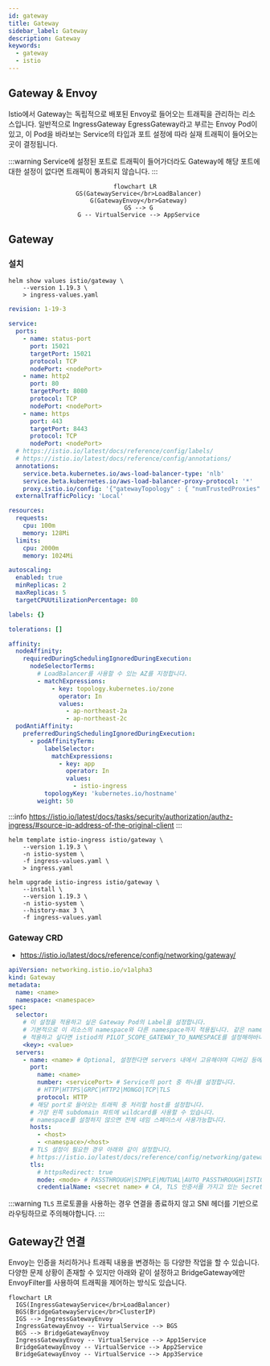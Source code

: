 ```yaml
---
id: gateway
title: Gateway
sidebar_label: Gateway
description: Gateway
keywords:
  - gateway
  - istio
---
```


## Gateway & Envoy

Istio에서 Gateway는 독립적으로 배포된 Envoy로 들어오는 트래픽을 관리하는 리소스입니다. 일반적으로 IngressGateway EgressGateway라고 부르는 Envoy Pod이 있고, 이 Pod을 바라보는 Service의 타입과 포트 설정에 따라 실재 트래픽이 들어오는 곳이 결정됩니다.

:::warning
Service에 설정된 포트로 트래픽이 들어가더라도 Gateway에 해당 포트에 대한 설정이 없다면 트래픽이 통과되지 않습니다.
:::

<center>

```mermaid
flowchart LR
  GS(GatewayService</br>LoadBalancer)
  G(GatewayEnvoy</br>Gateway)
  GS --> G
  G -- VirtualService --> AppService
```

</center>

## Gateway

### 설치

```shell
helm show values istio/gateway \
    --version 1.19.3 \
    > ingress-values.yaml
```

```yaml title="ingress-values.yaml"
revision: 1-19-3

service:
  ports:
    - name: status-port
      port: 15021
      targetPort: 15021
      protocol: TCP
      nodePort: <nodePort>
    - name: http2
      port: 80
      targetPort: 8080
      protocol: TCP
      nodePort: <nodePort>
    - name: https
      port: 443
      targetPort: 8443
      protocol: TCP
      nodePort: <nodePort>
  # https://istio.io/latest/docs/reference/config/labels/
  # https://istio.io/latest/docs/reference/config/annotations/
  annotations:
    service.beta.kubernetes.io/aws-load-balancer-type: 'nlb'
    service.beta.kubernetes.io/aws-load-balancer-proxy-protocol: '*'
    proxy.istio.io/config: '{"gatewayTopology" : { "numTrustedProxies": 2 } }'
  externalTrafficPolicy: 'Local'

resources:
  requests:
    cpu: 100m
    memory: 128Mi
  limits:
    cpu: 2000m
    memory: 1024Mi

autoscaling:
  enabled: true
  minReplicas: 2
  maxReplicas: 5
  targetCPUUtilizationPercentage: 80

labels: {}

tolerations: []

affinity:
  nodeAffinity:
    requiredDuringSchedulingIgnoredDuringExecution:
      nodeSelectorTerms:
        # LoadBalancer를 사용할 수 있는 AZ를 지정합니다.
        - matchExpressions:
            - key: topology.kubernetes.io/zone
              operator: In
              values:
                - ap-northeast-2a
                - ap-northeast-2c
  podAntiAffinity:
    preferredDuringSchedulingIgnoredDuringExecution:
      - podAffinityTerm:
          labelSelector:
            matchExpressions:
              - key: app
                operator: In
                values:
                  - istio-ingress
          topologyKey: 'kubernetes.io/hostname'
        weight: 50
```

:::info
https://istio.io/latest/docs/tasks/security/authorization/authz-ingress/#source-ip-address-of-the-original-client
:::

```shell
helm template istio-ingress istio/gateway \
    --version 1.19.3 \
    -n istio-system \
    -f ingress-values.yaml \
    > ingress.yaml
```

```shell
helm upgrade istio-ingress istio/gateway \
    --install \
    --version 1.19.3 \
    -n istio-system \
    --history-max 3 \
    -f ingress-values.yaml
```

### Gateway CRD

- https://istio.io/latest/docs/reference/config/networking/gateway/

```yaml
apiVersion: networking.istio.io/v1alpha3
kind: Gateway
metadata:
  name: <name>
  namespace: <namespace>
spec:
  selector:
    # 이 설정을 적용하고 싶은 Gateway Pod의 Label을 설정합니다.
    # 기본적으로 이 리소스의 namespace와 다른 namespace까지 적용됩니다. 같은 namespace에만
    # 적용하고 싶다면 istiod의 PILOT_SCOPE_GATEWAY_TO_NAMESPACE를 설정해햐바니다.
    <key>: <value>
  servers:
    - name: <name> # Optional, 설정한다면 servers 내에서 고유해야며 디버깅 등에 사용됩니다.
      port:
        name: <name>
        number: <servicePort> # Service의 port 중 하나를 설정합니다.
        # HTTP|HTTPS|GRPC|HTTP2|MONGO|TCP|TLS
        protocol: HTTP
      # 해당 port로 들어오는 트래픽 중 처리할 host를 설정합니다.
      # 가장 왼쪽 subdomain 파트에 wildcard를 사용할 수 있습니다.
      # namespace를 설정하지 않으면 전체 네임 스페이스서 사용가능합니다.
      hosts:
        - <host>
        - <namespace>/<host>
      # TLS 설정이 필요한 경우 아래와 같이 설정합니다.
      # https://istio.io/latest/docs/reference/config/networking/gateway/#ServerTLSSettings
      tls:
        # httpsRedirect: true
        mode: <mode> # PASSTHROUGH|SIMPLE|MUTUAL|AUTO_PASSTHROUGH|ISTIO_MUTUAL
        credentialName: <secret name> # CA, TLS 인증서를 가지고 있는 Secret의 name
```

:::warning
`TLS` 프로토콜을 사용하는 경우 연결을 종료하지 않고 SNI 헤더를 기반으로 라우팅하므로 주의해야합니다.
:::

## Gateway간 연결

Envoy는 인증을 처리하거나 트래픽 내용을 변경하는 등 다양한 작업을 할 수 있습니다. 다양한 문제 상황이 존재할 수 있지만 아래와 같이 설정하고 BridgeGateway에만 EnvoyFilter를 사용하여 트래픽을 제어하는 방식도 있습니다.

```mermaid
flowchart LR
  IGS(IngressGatewayService</br>LoadBalancer)
  BGS(BridgeGatewayService</br>ClusterIP)
  IGS --> IngressGatewayEnvoy
  IngressGatewayEnvoy -- VirtualService --> BGS
  BGS --> BridgeGatewayEnvoy
  IngressGatewayEnvoy -- VirtualService --> App1Service
  BridgeGatewayEnvoy -- VirtualService --> App2Service
  BridgeGatewayEnvoy -- VirtualService --> App3Service
```
